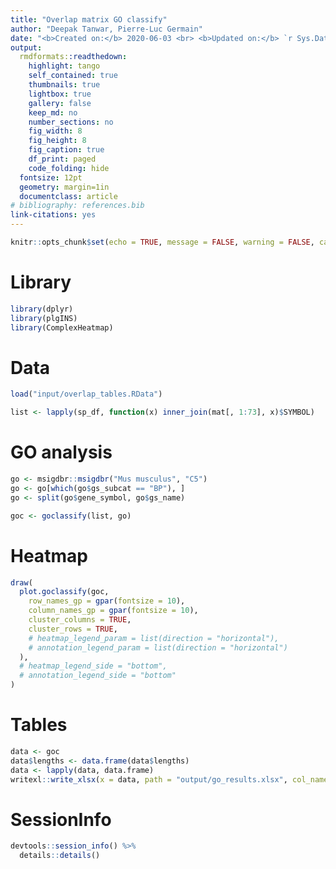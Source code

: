 ```yaml
---
title: "Overlap matrix GO classify"
author: "Deepak Tanwar, Pierre-Luc Germain"
date: "<b>Created on:</b> 2020-06-03 <br> <b>Updated on:</b> `r Sys.Date()`"
output:
  rmdformats::readthedown:
    highlight: tango
    self_contained: true
    thumbnails: true
    lightbox: true
    gallery: false
    keep_md: no
    number_sections: no
    fig_width: 8
    fig_height: 8
    fig_caption: true
    df_print: paged
    code_folding: hide
  fontsize: 12pt
  geometry: margin=1in
  documentclass: article
# bibliography: references.bib
link-citations: yes
---
```


```r
knitr::opts_chunk$set(echo = TRUE, message = FALSE, warning = FALSE, cache = FALSE)
```

# Library
```r
library(dplyr)
library(plgINS)
library(ComplexHeatmap)
```

# Data
```r
load("input/overlap_tables.RData")

list <- lapply(sp_df, function(x) inner_join(mat[, 1:73], x)$SYMBOL)
```

# GO analysis
```r
go <- msigdbr::msigdbr("Mus musculus", "C5")
go <- go[which(go$gs_subcat == "BP"), ]
go <- split(go$gene_symbol, go$gs_name)

goc <- goclassify(list, go)
```

# Heatmap
```r
draw(
  plot.goclassify(goc,
    row_names_gp = gpar(fontsize = 10),
    column_names_gp = gpar(fontsize = 10),
    cluster_columns = TRUE,
    cluster_rows = TRUE,
    # heatmap_legend_param = list(direction = "horizontal"),
    # annotation_legend_param = list(direction = "horizontal")
  ),
  # heatmap_legend_side = "bottom",
  # annotation_legend_side = "bottom"
)
```

# Tables
```r
data <- goc
data$lengths <- data.frame(data$lengths)
data <- lapply(data, data.frame)
writexl::write_xlsx(x = data, path = "output/go_results.xlsx", col_names = T, format_headers = T)
```


# SessionInfo
```r
devtools::session_info() %>%
  details::details()
```